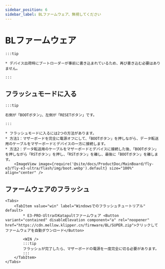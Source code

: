 ```yaml
---
sidebar_position: 6
sidebar_label: BLファームウェア、無視してください
---
```







# BLファームウェア

    :::tip

    * デバイス出荷時にブートローダーが事前に書き込まれているため、再び書き込む必要はありません。

    :::

## フラッシュモードに入る

    :::tip

    右側が「BOOTボタン」、左側が「RESETボタン」です。

    :::

    * フラッシュモードに入るには2つの方法があります。
    * 方法1：マザーボードを完全に電源オフにして、「BOOTボタン」を押しながら、データ転送用のケーブルをマザーボードとデバイスの一方に接続します。
    * 方法2：データ転送用のケーブルをマザーボードとデバイスに接続した後、「BOOTボタン」を押しながら「RSTボタン」を押し、「RSTボタン」を離し、最後に「BOOTボタン」を離します。
        <ImageView image={require('@site/docs/ProductDoc/MainBoard/fly-e3/fly-e3-ultra/flash/img/boot.webp').default} size="100%" align="center" />

## ファームウェアのフラッシュ
    <Tabs>
        <TabItem value="win" label="Windowsでのフラッシュチュートリアル" default>
            * E3-PRO-UltraのKatapultファームウェア <Button variant="contained" disableElevation component="a" rel="noopener" href="https://cdn.mellow.klipper.cn/firmware/BL/SUPER.zip">クリックしてファームウェアを自動ダウンロード</Button>

            <WIN />
            :::tip
            フラッシュが完了したら、マザーボードの電源を一度完全に切る必要があります。
            :::
        </TabItem>
    </Tabs>
